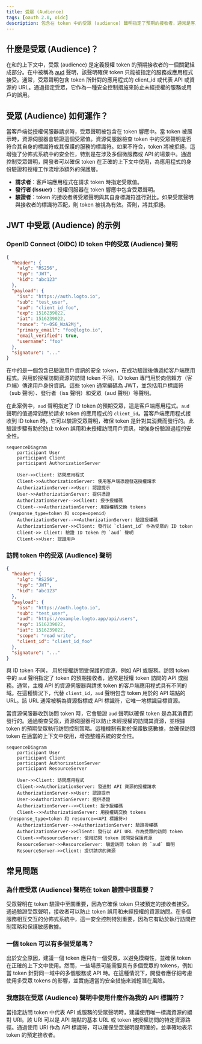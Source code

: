 ```yaml
---
title: 受眾 (Audience)
tags: [oauth 2.0, oidc]
description: 包含在 token 中的受眾 (audience) 聲明指定了預期的接收者，通常是客戶端應用程式或 API 資源。這可以確保 token 只由正確的服務使用，從而通過防止未經授權的訪問來增強安全性。
---
```


## 什麼是受眾 (Audience)？

在<Ref slug="authentication" />和<Ref slug="authorization" />的上下文中，受眾 (audience) 是定義授權 token 的預期接收者的一個關鍵組成部分。在<Ref slug="jwt" />中被稱為 [aud](https://datatracker.ietf.org/doc/html/rfc7519#section-4.1.3) 聲明，該聲明確保 token 只能被指定的服務或應用程式接受。通常，受眾聲明包含 token 所針對的應用程式的 client_id 或代表 API 或資源的 URL。通過指定受眾，它作為一種安全控制措施來防止未經授權的服務或用戶的誤用。

## 受眾 (Audience) 如何運作？

當客戶端從授權伺服器請求<Ref slug="access-token" />時，受眾聲明被包含在 token 響應中。當 token 被展示時，資源伺服器會驗證這個受眾值。資源伺服器檢查 token 中的受眾聲明是否符合其自身的標識符或其保護的服務的標識符。如果不符合，token 將被拒絕，這增強了分佈式系統中的安全性，特別是在涉及多個微服務或 API 的場景中。通過控制受眾聲明，開發者可以確保 token 在正確的上下文中使用，為應用程式的身份驗證和授權工作流增添額外的保護層。

- **請求者**：客戶端應用程式在請求 token 時指定受眾值。
- **發行者 (Issuer)**：授權伺服器在 token 響應中包含受眾聲明。
- **驗證者**：token 的接收者將受眾聲明與其自身標識符進行對比。如果受眾聲明與接收者的標識符匹配，則 token 被視為有效。否則，將其拒絕。

## JWT 中受眾 (Audience) 的示例

### OpenID Connect (OIDC) ID token 中的受眾 (Audience) 聲明

```json
{
  "header": {
    "alg": "RS256",
    "typ": "JWT",
    "kid": "abc123"
  },
  "payload": {
    "iss": "https://auth.logto.io",
    "sub": "test_user",
    "aud": "client_id_foo",
    "exp": 1516239022,
    "iat": 1516239022,
    "nonce": "n-0S6_WzA2Mj",
    "primary_email": "foo@logto.io",
    "email_verified": true,
    "username": "foo"
  },
  "signature": "..."
}
```

在<Ref slug="openid-connect" />中的<Ref slug="id-token" />是一個包含已驗證用戶資訊的安全 token，在成功驗證後傳遞給客戶端應用程式。與用於授權訪問資源的訪問 token 不同，ID token 專門用於向信賴方（客戶端）傳達用戶身份資訊。這些 token 通常編碼為 JWT，並包括用戶標識符（sub 聲明）、發行者（iss 聲明）和受眾（aud 聲明）等聲明。

在此案例中，`aud` 聲明指定了 ID token 的預期受眾，這是客戶端應用程式。`aud` 聲明的值通常對應於請求 token 的應用程式的 `client_id`。當客戶端應用程式接收到 ID token 時，它可以驗證受眾聲明，確保 token 是針對其消費而發行的。此驗證步驟有助於防止 token 誤用和未授權訪問用戶資訊，增強身份驗證過程的安全性。

```mermaid
sequenceDiagram
    participant User
    participant Client
    participant AuthorizationServer

    User->>Client: 訪問應用程式
    Client->>AuthorizationServer: 使用客戶端憑證發送授權請求
    AuthorizationServer->>User: 認證提示
    User->>AuthorizationServer: 提供憑證
    AuthorizationServer-->>Client: 授予授權碼
    Client-->>AuthorizationServer: 用授權碼交換 tokens（response_type=token 和 scope=openid）
    AuthorizationServer-->>AuthorizationServer: 驗證授權碼
    AuthorizationServer->>Client: 發行以 `client_id` 作為受眾的 ID token
    Client->> Client: 驗證 ID token 的 `aud` 聲明
    Client->>User: 認證用戶
```

### 訪問 token 中的受眾 (Audience) 聲明

```json
{
  "header": {
    "alg": "RS256",
    "typ": "JWT",
    "kid": "abc123"
  },
  "payload": {
    "iss": "https://auth.logto.io",
    "sub": "test_user",
    "aud": "https://example.logto.app/api/users",
    "exp": 1516239022,
    "iat": 1516239022,
    "scope": "read write",
    "client_id": "client_id_foo"
  },
  "signature": "..."
}
```

與 ID token 不同，<Ref slug="access-token" /> 用於授權訪問受保護的資源，例如 API 或服務。訪問 token 中的 `aud` 聲明指定了 token 的預期接收者，通常是授權 token 訪問的 API 或服務。通常，主機 API 的資源伺服器與請求 token 的客戶端應用程式具有不同的域。在這種情況下，代替 `client_id`，`aud` 聲明包含 token 用於的 API 端點的 URL。該 URL 通常被稱為資源指標或 API 標識符，它唯一地標識目標資源。

當資源伺服器收到訪問 token 時，它會驗證 `aud` 聲明以確保 token 是為其消費而發行的。通過檢查受眾，資源伺服器可以防止未經授權的訪問其資源，並根據 token 的預期受眾執行訪問控制策略。這種機制有助於保護敏感數據，並確保訪問 token 在適當的上下文中使用，增強整體系統的安全性。

```mermaid
sequenceDiagram
    participant User
    participant Client
    participant AuthorizationServer
    participant ResourceServer

    User->>Client: 訪問應用程式
    Client->>AuthorizationServer: 發送對 API 資源的授權請求
    AuthorizationServer->>User: 認證提示
    User->>AuthorizationServer: 提供憑證
    AuthorizationServer-->>Client: 授予授權碼
    Client-->>AuthorizationServer: 用授權碼交換 tokens（response_type=token 和 resource=<API 標識符>）
    AuthorizationServer-->>AuthorizationServer: 驗證授權碼
    AuthorizationServer->>Client: 發行以 API URL 作為受眾的訪問 token
    Client->>ResourceServer: 使用訪問 token 訪問受保護資源
    ResourceServer->>ResourceServer: 驗證訪問 token 的 `aud` 聲明
    ResourceServer->>Client: 提供請求的資源
```

## 常見問題

### 為什麼受眾 (Audience) 聲明在 token 驗證中很重要？

受眾聲明在 token 驗證中至關重要，因為它確保 token 只被預定的接收者接受。通過驗證受眾聲明，接收者可以防止 token 誤用和未經授權的資源訪問。在多個服務相互交互的分佈式系統中，這一安全控制特別重要，因為它有助於執行訪問控制策略和保護敏感數據。

### 一個 token 可以有多個受眾嗎？

出於安全原因，建議一個 token 應只有一個受眾，以避免模糊性，並確保 token 在正確的上下文中使用。然而，一些場景可能需要具有多個受眾的 tokens，例如當 token 針對同一域中的多個服務或 API 時。在這種情況下，開發者應仔細考慮使用多受眾 tokens 的影響，並實施適當的安全措施來減輕潛在風險。

### 我應該在受眾 (Audience) 聲明中使用什麼作為我的 API 標識符？

當指定訪問 token 中代表 API 或服務的受眾聲明時，建議使用唯一標識資源的絕對 URI。該 URI 可以是 API 端點的基本 URL 或 token 被授權訪問的特定資源路徑。通過使用 URI 作為 API 標識符，可以確保受眾聲明是明確的，並準確地表示 token 的預定接收者。